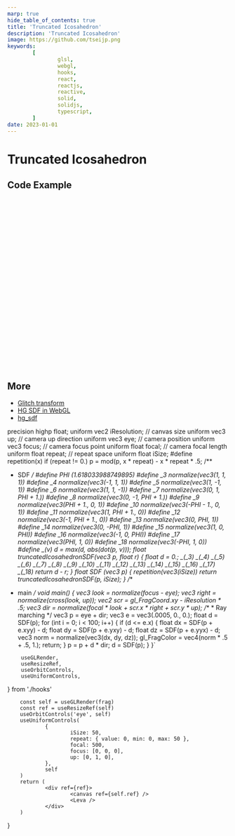 ```yaml
---
marp: true
hide_table_of_contents: true
title: 'Truncated Icosahedron'
description: 'Truncated Icosahedron'
image: https://github.com/tseijp.png
keywords:
        [
                glsl,
                webgl,
                hooks,
                react,
                reactjs,
                reactive,
                solid,
                solidjs,
                typescript,
        ]
date: 2023-01-01
---
```


# Truncated Icosahedron

<Canvas />

## Code Example

```cpp
#define PHI (1.618033988749895)
#define _3 normalize(vec3(1, 1, 1))
#define _4 normalize(vec3(-1, 1, 1))
#define _5 normalize(vec3(1, -1, 1))
#define _6 normalize(vec3(1, 1, -1))
#define _7 normalize(vec3(0, 1, PHI + 1.))
#define _8 normalize(vec3(0, -1, PHI + 1.))
#define _9 normalize(vec3(PHI + 1., 0, 1))
#define _10 normalize(vec3(-PHI - 1., 0, 1))
#define _11 normalize(vec3(1, PHI + 1., 0))
#define _12 normalize(vec3(-1, PHI + 1., 0))
#define _13 normalize(vec3(0, PHI, 1))
#define _14 normalize(vec3(0, -PHI, 1))
#define _15 normalize(vec3(1, 0, PHI))
#define _16 normalize(vec3(-1, 0, PHI))
#define _17 normalize(vec3(PHI, 1, 0))
#define _18 normalize(vec3(-PHI, 1, 0))
#define _(v) d = max(d, abs(dot(p, v)));
float truncatedIcosahedronSDF(vec3 p, float r) {
        float d = 0.;
        _(_3) _(_4) _(_5) _(_6)
        _(_7) _(_8) _(_9) _(_10)
        _(_11) _(_12) _(_13) _(_14)
        _(_15) _(_16) _(_17) _(_18)
        return d - r;
}
```

## More

- [Glitch transform][XtyXzW]
- [HG SDF in WebGL][Xs3GRB]
- [hg_sdf][hg_sdf]

[XtyXzW]: https://www.shadertoy.com/view/XtyXzW
[Xs3GRB]: https://www.shadertoy.com/view/Xs3GRB
[hg_sdf]: http://mercury.sexy/hg_sdf/

precision highp float;
uniform vec2 iResolution; // canvas size
uniform vec3 up;          // camera up direction
uniform vec3 eye;         // camera position
uniform vec3 focus;       // camera focus point
uniform float focal;      // camera focal length
uniform float repeat;     // repeat space
uniform float iSize;
#define repetition(x) if (repeat != 0.) p = mod(p, x * repeat) - x * repeat * .5;
/**
 * SDF
 */
#define PHI (1.618033988749895)
#define _3 normalize(vec3(1, 1, 1))
#define _4 normalize(vec3(-1, 1, 1))
#define _5 normalize(vec3(1, -1, 1))
#define _6 normalize(vec3(1, 1, -1))
#define _7 normalize(vec3(0, 1, PHI + 1.))
#define _8 normalize(vec3(0, -1, PHI + 1.))
#define _9 normalize(vec3(PHI + 1., 0, 1))
#define _10 normalize(vec3(-PHI - 1., 0, 1))
#define _11 normalize(vec3(1, PHI + 1., 0))
#define _12 normalize(vec3(-1, PHI + 1., 0))
#define _13 normalize(vec3(0, PHI, 1))
#define _14 normalize(vec3(0, -PHI, 1))
#define _15 normalize(vec3(1, 0, PHI))
#define _16 normalize(vec3(-1, 0, PHI))
#define _17 normalize(vec3(PHI, 1, 0))
#define _18 normalize(vec3(-PHI, 1, 0))
#define _(v) d = max(d, abs(dot(p, v)));
float truncatedIcosahedronSDF(vec3 p, float r) {
        float d = 0.;
        _(_3) _(_4) _(_5) _(_6)
        _(_7) _(_8) _(_9) _(_10)
        _(_11) _(_12) _(_13) _(_14)
        _(_15) _(_16) _(_17) _(_18)
        return d - r;
}
float SDF (vec3 p) {
        repetition(vec3(iSize))
        return truncatedIcosahedronSDF(p, iSize);
}
/**
 * main
 */
void main() {
        vec3 look = normalize(focus - eye);
        vec3 right = normalize(cross(look, up));
        vec2 scr = gl_FragCoord.xy - iResolution * .5;
        vec3 dir = normalize(focal * look + scr.x * right + scr.y * up);
        /**
         * Ray marching
         */
        vec3 p = eye + dir;
        vec3 e = vec3(.0005, 0., 0.);
        float d = SDF(p);
        for (int i = 0; i < 100; i++) {
                if (d <= e.x) {
                        float dx = SDF(p + e.xyy) - d;
                        float dy = SDF(p + e.yxy) - d;
                        float dz = SDF(p + e.yyx) - d;
                        vec3 norm = normalize(vec3(dx, dy, dz));
                        gl_FragColor = vec4(norm * .5 + .5, 1.);
                        return;
                }
                p = p + d * dir;
                d = SDF(p);
        }
}`

        useGLRender,
        useResizeRef,
        useOrbitControls,
        useUniformControls,
} from './hooks'

        const self = useGLRender(frag)
        const ref = useResizeRef(self)
        useOrbitControls('eye', self)
        useUniformControls(
                {
                        iSize: 50,
                        repeat: { value: 0, min: 0, max: 50 },
                        focal: 500,
                        focus: [0, 0, 0],
                        up: [0, 1, 0],
                },
                self
        )
        return (
                <div ref={ref}>
                        <canvas ref={self.ref} />
                        <Leva />
                </div>
        )
}
